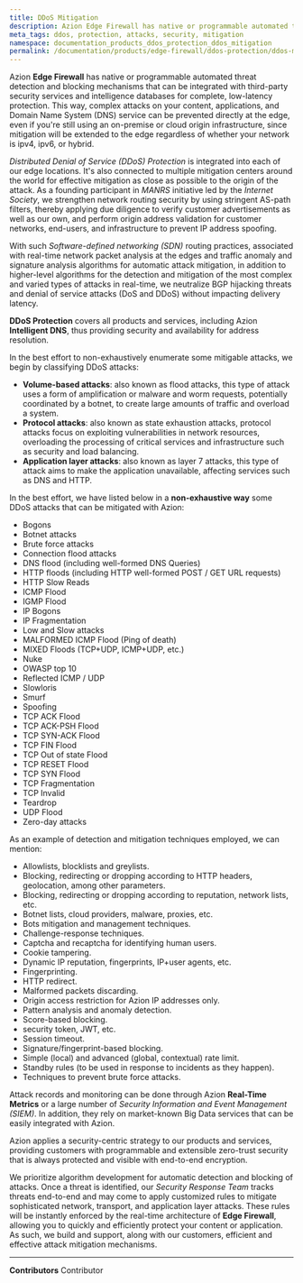 ```yaml
---
title: DDoS Mitigation
description: Azion Edge Firewall has native or programmable automated threat detection and blocking mechanisms that can be integrated with third-party security services and intelligence databases for complete, low-latency protection.
meta_tags: ddos, protection, attacks, security, mitigation
namespace: documentation_products_ddos_protection_ddos_mitigation
permalink: /documentation/products/edge-firewall/ddos-protection/ddos-mitigation/
---
```


Azion **Edge Firewall** has native or programmable automated threat detection and blocking mechanisms that can be integrated with third-party security services and intelligence databases for complete, low-latency protection. This way, complex attacks on your content, applications, and Domain Name System (DNS) service can be prevented directly at the edge, even if you're still using an on-premise or cloud origin infrastructure, since mitigation will be extended to the edge regardless of whether your network is ipv4, ipv6, or hybrid.

*Distributed Denial of Service (DDoS) Protection* is integrated into each of our edge locations. It's also connected to multiple mitigation centers around the world for effective mitigation as close as possible to the origin of the attack. As a founding participant in *MANRS* initiative led by the *Internet Society*, we strengthen network routing security by using stringent AS-path filters, thereby applying due diligence to verify customer advertisements as well as our own, and perform origin address validation for customer networks, end-users, and infrastructure to prevent IP address spoofing.

With such *Software-defined networking (SDN)* routing practices, associated with real-time network packet analysis at the edges and traffic anomaly and signature analysis algorithms for automatic attack mitigation, in addition to higher-level algorithms for the detection and mitigation of the most complex and varied types of attacks in real-time, we neutralize BGP hijacking threats and denial of service attacks (DoS and DDoS) without impacting delivery latency. 

**DDoS Protection** covers all products and services, including Azion **Intelligent DNS**, thus providing security and availability for address resolution.

In the best effort to non-exhaustively enumerate some mitigable attacks, we begin by classifying DDoS attacks:

* **Volume-based attacks**: also known as flood attacks, this type of attack uses a form of amplification or malware and worm requests, potentially coordinated by a botnet, to create large amounts of traffic and overload a system.
* **Protocol attacks**: also known as state exhaustion attacks, protocol attacks focus on exploiting vulnerabilities in network resources, overloading the processing of critical services and infrastructure such as security and load balancing.
* **Application layer attacks**: also known as layer 7 attacks, this type of attack aims to make the application unavailable, affecting services such as DNS and HTTP.

In the best effort, we have listed below in a **non-exhaustive way** some DDoS attacks that can be mitigated with Azion:

* Bogons
* Botnet attacks
* Brute force attacks
* Connection flood attacks
* DNS flood (including well-formed DNS Queries)
* HTTP floods (including HTTP well-formed POST / GET URL requests)
* HTTP Slow Reads
* ICMP Flood
* IGMP Flood
* IP Bogons
* IP Fragmentation
* Low and Slow attacks
* MALFORMED ICMP Flood (Ping of death)
* MIXED Floods (TCP+UDP, ICMP+UDP, etc.)
* Nuke
* OWASP top 10
* Reflected ICMP / UDP
* Slowloris
* Smurf
* Spoofing
* TCP ACK Flood
* TCP ACK-PSH Flood
* TCP SYN-ACK Flood
* TCP FIN Flood
* TCP Out of state Flood
* TCP RESET Flood
* TCP SYN Flood
* TCP Fragmentation
* TCP Invalid
* Teardrop
* UDP Flood
* Zero-day attacks

As an example of detection and mitigation techniques employed, we can mention:

* Allowlists, blocklists and greylists.
* Blocking, redirecting or dropping according to HTTP headers, geolocation, among other parameters.
* Blocking, redirecting or dropping according to reputation, network lists, etc.
* Botnet lists, cloud providers, malware, proxies, etc.
* Bots mitigation and management techniques.
* Challenge-response techniques.
* Captcha and recaptcha for identifying human users.
* Cookie tampering.
* Dynamic IP reputation, fingerprints, IP+user agents, etc.
* Fingerprinting.
* HTTP redirect.
* Malformed packets discarding.
* Origin access restriction for Azion IP addresses only.
* Pattern analysis and anomaly detection.
* Score-based blocking.
* security token, JWT, etc.
* Session timeout.
* Signature/fingerprint-based blocking.
* Simple (local) and advanced (global, contextual) rate limit.
* Standby rules (to be used in response to incidents as they happen).
* Techniques to prevent brute force attacks.

Attack records and monitoring can be done through Azion **Real-Time Metrics** or a large number of *Security Information and Event Management (SIEM)*. In addition, they rely on market-known Big Data services that can be easily integrated with Azion.

Azion applies a security-centric strategy to our products and services, providing customers with programmable and extensible zero-trust security that is always protected and visible with end-to-end encryption. 

We prioritize algorithm development for automatic detection and blocking of attacks. Once a threat is identified, our *Security Response Team* tracks threats end-to-end and may come to apply customized rules to mitigate sophisticated network, transport, and application layer attacks. These rules will be instantly enforced by the real-time architecture of **Edge Firewall**, allowing you to quickly and efficiently protect your content or application. As such, we build and support, along with our customers, efficient and effective attack mitigation mechanisms.



---


**Contributors** <ContributorList>Contributor</ContributorList>
